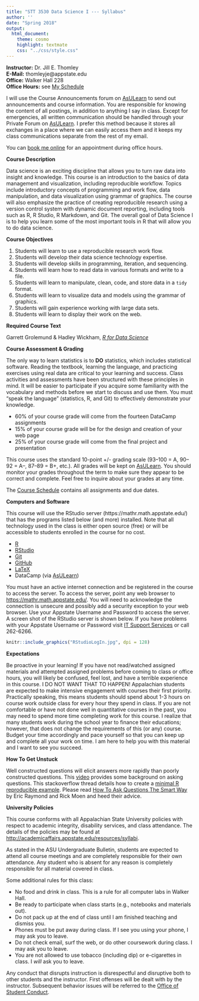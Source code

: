 ```yaml
---
title: "STT 3530 Data Science I --- Syllabus"
author: ''
date: "Spring 2018"
output: 
  html_document: 
    theme: cosmo
    highlight: textmate
    css: "../css/style.css"
---
```


**Instructor:**    Dr. Jill E. Thomley  
**E-Mail:**        thomleyje@appstate.edu  
**Office:**        Walker Hall 228  
**Office Hours:**  see [My Schedule](https://jillthomley.github.io/schedule.html)

I will use the Course Announcements forum on [AsULearn](https://asulearn.appstate.edu/) to send out announcements and course information. You are responsible for knowing the content of all postings, in addition to anything I say in class. Except for emergencies, all written communication should be handled through your Private Forum on [AsULearn](https://asulearn.appstate.edu/). I prefer this method because it stores all exchanges in a place where we can easily access them and it keeps my class communications separate from the rest of my email.

You can [book me online](https://thomleyje.youcanbook.me/) for an appointment during office hours.


**Course Description**  

Data science is an exciting discipline that allows you to turn raw data into insight and knowledge. This course is an introduction to the basics of data management and visualization, including reproducible workflow. Topics include introductory concepts of programming and work flow, data manipulation, and data visualization using grammar of graphics. The course will also emphasize the practice of creating reproducible research using a version control system with dynamic document reporting, including tools such as R, R Studio, R Markdown, and Git. The overall goal of Data Science I is to help you learn some of the most important tools in R that will allow you to do data science.


**Course Objectives**

1.	Students will learn to use a reproducible research work flow.
2.	Students will develop their data science technology expertise.
3.	Students will develop skills in programming, iteration, and sequencing.
4.	Students will learn how to read data in various formats and write to a file.
5.	Students will learn to manipulate, clean, code, and store data in a `tidy` format.
6.	Students will learn to visualize data and models using the grammar of graphics.
7.	Students will gain experience working with large data sets.
8.	Students will learn to display their work on the web.


**Required Course Text**

Garrett Grolemund & Hadley Wickham, _[R for Data Science](http://r4ds.had.co.nz/)_


**Course Assessment & Grading**

The only way to learn statistics is to **DO** statistics, which includes statistical software. Reading the textbook, learning the language, and practicing exercises using real data are critical to your learning and success. Class activities and assessments have been structured with these principles in mind. It will be easier to participate if you acquire some familiarity with the vocabulary and methods before we start to discuss and use them. You must "speak the language" (statistics, R, and Git) to effectively demonstrate your knowledge.  

* 60% of your course grade will come from the fourteen DataCamp assignments
* 15% of your course grade will be for the design and creation of your web page 
* 25% of your course grade will come from the final project and presentation

This course uses the standard 10-point +/- grading scale (93--100 = A, 90--92 = A--, 87--89 = B+, etc.). All grades will be kept on [AsULearn](https://asulearn.appstate.edu/). You should monitor your grades throughout the term to make sure they appear to be correct and complete. Feel free to inquire about your grades at any time.      

The [Course Schedule](../CoursePacing/CoursePacingS2018.html) contains all assignments and due dates.


**Computers and Software**

This course will use the RStudio server  (https://mathr.math.appstate.edu/) that has the programs listed below (and more) installed. Note that all technology used in the class is either open source (free) or will be accessible to students enrolled in the course for no cost.

* [R](https://cran.r-project.org) 
* [RStudio](https://www.rstudio.com/products/rstudio/download/)
* [Git](https://git-scm.com/downloads) 
* [GitHub](https://github.com)
* [LaTeX](https://www.ctan.org/starter)
* DataCamp (via [AsULearn](https://asulearn.appstate.edu/my/))

You must have an active internet connection and be registered in the course to access the server. To access the server, point any web browser to <https://mathr.math.appstate.edu/>.  You will need to acknowledge the connection is unsecure and possibly add a security exception to your web browser. Use your Appstate Username and Password to access the server.  A screen shot of the RStudio server is shown below. If you have problems with your Appstate Username or Password visit [IT Support Services](http://support.appstate.edu/) or call 262-6266.

```r
knitr::include_graphics("RStudioLogIn.jpg", dpi = 128)
```


**Expectations**  

Be proactive in your learning! If you have not read/watched assigned materials and attempted assigned problems before coming to class or office hours, you will likely be confused, feel lost, and have a terrible experience in this course. I DO NOT WANT THAT TO HAPPEN! Appalachian students are expected to make intensive engagement with courses their first priority. Practically speaking, this means students should spend about 1-3 hours on course work outside class for every hour they spend in class. If you are not comfortable or have not done well in quantitative courses in the past, you may need to spend more time completing work for this course. I realize that many students work during the school year to finance their educations; however, that does not change the requirements of this (or any) course. Budget your time accordingly and pace yourself so that you can keep up and complete all your work on time. I am here to help you with this material and I want to see you succeed. 


**How To Get Unstuck**

Well constructed questions will elicit answers more rapidly than poorly constructed questions.  This [video](https://www.youtube.com/watch?v=ZFaWxxzouCY&list=PLjTlxb-wKvXNSDfcKPFH2gzHGyjpeCZmJ&index=3) provides some background on asking questions.  This stackoverflow thread details how to create a [minimal R reproducible example](http://stackoverflow.com/questions/5963269/how-to-make-a-great-r-reproducible-example/5963610#5963610). Please read [How To Ask Questions The Smart Way](http://www.catb.org/~esr/faqs/smart-questions.html) by Eric Raymond and Rick Moen and heed their advice.


**University Policies**

This course conforms with all Appalachian State University policies with respect to academic integrity, disability services, and class attendance.  The details of the policies may be found at <http://academicaffairs.appstate.edu/resources/syllabi>.

As stated in the ASU Undergraduate Bulletin, students are expected to attend all course meetings and are completely responsible for their own attendance. Any student who is absent for any reason is completely responsible for all material covered in class.

Some additional rules for this class:

* No food and drink in class. This is a rule for all computer labs in Walker Hall.
* Be ready to participate when class starts (e.g., notebooks and materials out).
* Do not pack up at the end of class until I am finished teaching and dismiss you.
* Phones must be put away during class. If I see you using your phone, I may ask you to leave.
* Do not check email, surf the web, or do other coursework during class. I may ask you to leave.
* You are not allowed to use tobacco (including dip) or e-cigarettes in class. I _will_ ask you to leave.

Any conduct that disrupts instruction is disrespectful and disruptive both to other students and the instructor. First offenses will be dealt with by the instructor. Subsequent behavior issues will be referred to the [Office of Student Conduct](https://studentconduct.appstate.edu/).


